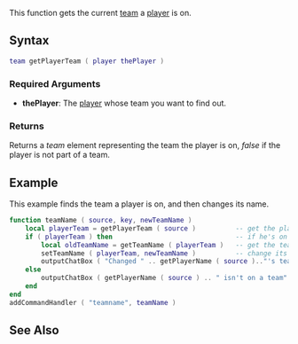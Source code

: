 {{Server client function}}

This function gets the current [[/team.md|team]] a [[/player.md|player]] is on.

==Syntax==
<syntaxhighlight lang="lua">
team getPlayerTeam ( player thePlayer )
</syntaxhighlight>
{{OOP||[[/player.md|player]]:getTeam|team|setPlayerTeam}}
===Required Arguments===
*'''thePlayer''': The [[/player.md|player]] whose team you want to find out.

===Returns===
Returns a ''team'' element representing the team the player is on, ''false'' if the player is not part of a team.

==Example==
<section name="Server" class="server" show="true">
This example finds the team a player is on, and then changes its name.
<syntaxhighlight lang="lua">
function teamName ( source, key, newTeamName )
    local playerTeam = getPlayerTeam ( source )          -- get the player's team
    if ( playerTeam ) then                               -- if he's on a team
        local oldTeamName = getTeamName ( playerTeam )   -- get the team's current name
        setTeamName ( playerTeam, newTeamName )          -- change its name
        outputChatBox ( "Changed " .. getPlayerName ( source ).."'s team name from " .. oldTeamName .. " to " .. newTeamName )
    else
        outputChatBox ( getPlayerName ( source ) .. " isn't on a team" )
    end
end
addCommandHandler ( "teamname", teamName )
</syntaxhighlight>
</section>

==See Also==
{{Player functions}}